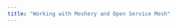 ```yaml
---
title: "Working with Meshery and Open Service Mesh"
---
```


<div id="katacoda-scenario"
  data-katacoda-id="layer5/courses/meshery-adapters/osm-meshery-adapter"
  data-katacoda-startscenariobuttontext="Start Scenario"
  data-katacoda-ctaurl="https://layer5.io/"
  data-katacoda-color="#3C494F"
  data-katacoda-secondary="#00b39f"
  data-katacoda-background="#fff"
  data-katacoda-hideprogress="true"
  data-katacoda-font="Open Sans"
  data-katacoda-fontheader="Open Sans">
</div>
